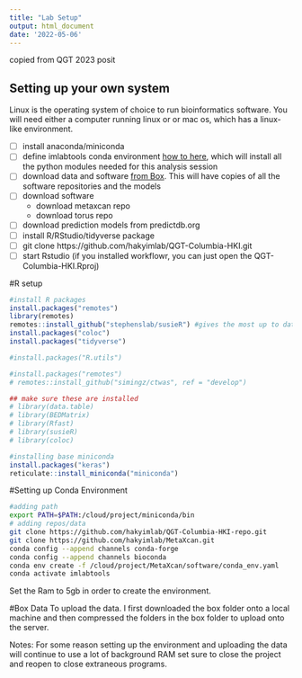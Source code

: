 ```yaml
---
title: "Lab Setup"
output: html_document
date: '2022-05-06'
---
```


copied from QGT 2023 posit

## Setting up your own system 

Linux is the operating system of choice to run bioinformatics software. You will need either a computer running linux or or mac os, which has a linux-like environment. 

- [ ] install anaconda/miniconda 
- [ ] define imlabtools conda environment [how to here](https://github.com/hakyimlab/MetaXcan/blob/master/README.md#example-conda-environment-setup), which will install all the python modules needed for this analysis session
- [ ] download data and software [from Box](https://uchicago.box.com/s/zhapf2zfxcpj7thvq4sjnqale3emleum).
  This will have copies of all the software repositories and the models
- [ ] download software 
  - download metaxcan repo
  - download torus repo
- [ ] download prediction models from predictdb.org 
- [ ] install R/RStudio/tidyverse package
- [ ] git clone https://github.com/hakyimlab/QGT-Columbia-HKI.git
- [ ] start Rstudio (if you installed workflowr, you can just open the QGT-Columbia-HKI.Rproj)

#R setup

```r
#install R packages 
install.packages("remotes")
library(remotes)
remotes::install_github("stephenslab/susieR") #gives the most up to date SusieR 
install.packages("coloc")
install.packages("tidyverse")

#install.packages("R.utils")

#install.packages("remotes")
# remotes::install_github("simingz/ctwas", ref = "develop")

## make sure these are installed
# library(data.table)
# library(BEDMatrix)
# library(Rfast)
# library(susieR)
# library(coloc)

#installing base miniconda
install.packages("keras")
reticulate::install_miniconda("miniconda")
```

#Setting up Conda Environment
```bash
#adding path
export PATH=$PATH:/cloud/project/miniconda/bin
# adding repos/data
git clone https://github.com/hakyimlab/QGT-Columbia-HKI-repo.git
git clone https://github.com/hakyimlab/MetaXcan.git
conda config --append channels conda-forge
conda config --append channels bioconda
conda env create -f /cloud/project/MetaXcan/software/conda_env.yaml
conda activate imlabtools
```
Set the Ram to 5gb in order to create the environment. 

#Box Data
To upload the data. I first downloaded the box folder onto a local machine and then compressed the folders in the box folder to upload onto the server. 

Notes:
For some reason setting up the environment and uploading the data will continue to use a lot of background RAM set sure to close the project and reopen to close extraneous programs. 

